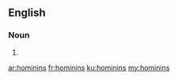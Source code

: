 ==English==

===Noun===
{{head|en|plural}}

# {{plural of|hominin|lang=en|nocat=1}}

[[ar:hominins]]
[[fr:hominins]]
[[ku:hominins]]
[[my:hominins]]